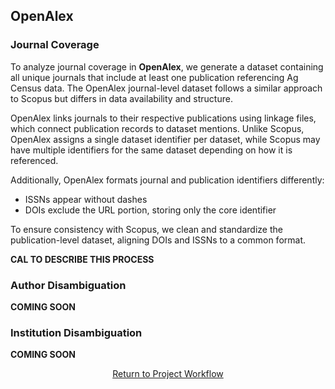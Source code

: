 ## OpenAlex

### Journal Coverage {.unnumbered}

To analyze journal coverage in **OpenAlex**, we generate a dataset containing all unique journals that include at least one publication referencing Ag Census data. The OpenAlex journal-level dataset follows a similar approach to Scopus but differs in data availability and structure.

OpenAlex links journals to their respective publications using linkage files, which connect publication records to dataset mentions. Unlike Scopus, OpenAlex assigns a single dataset identifier per dataset, while Scopus may have multiple identifiers for the same dataset depending on how it is referenced.

Additionally, OpenAlex formats journal and publication identifiers differently:

- ISSNs appear without dashes
- DOIs exclude the URL portion, storing only the core identifier

To ensure consistency with Scopus, we clean and standardize the publication-level dataset, aligning DOIs and ISSNs to a common format.

**CAL TO DESCRIBE THIS PROCESS**

### Author Disambiguation {.unnumbered}

**COMING SOON**

### Institution Disambiguation{.unnumbered}

**COMING SOON**

<p style="text-align: center;">
  <a href="#sec-workflow-overview" class="btn btn-primary">Return to Project Workflow</a>
</p>


